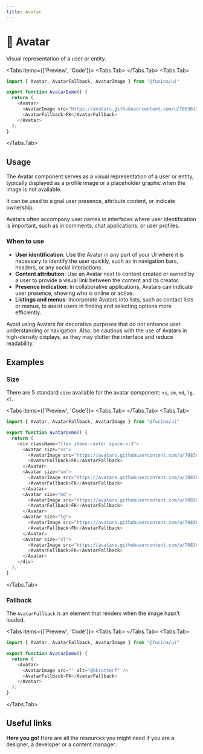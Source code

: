 ```yaml
---
title: Avatar
---
```




# 💠 Avatar

Visual representation of a user or entity.

<Tabs items={['Preview', 'Code']}>
<Tabs.Tab>
<AvatarPreview />
</Tabs.Tab>
<Tabs.Tab>
```js copy filename="avatar.tsx"
import { Avatar, AvatarFallback, AvatarImage } from "@fucina/ui"

export function AvatarDemo() {
  return (
    <Avatar>
      <AvatarImage src="https://avatars.githubusercontent.com/u/70836137?s=400&v=4" alt="@kkratterf" />
      <AvatarFallback>FK</AvatarFallback>
    </Avatar>
  );
}
```
</Tabs.Tab>
</Tabs>

## Usage

The Avatar component serves as a visual representation of a user or entity, typically displayed as a profile image or a placeholder graphic when the image is not available.

It can be used to signal user presence, attribute content, or indicate ownership.

Avatars often accompany user names in interfaces where user identification is important, such as in comments, chat applications, or user profiles.

### When to use

- **User identification**: Use the Avatar in any part of your UI where it is necessary to identify the user quickly, such as in navigation bars, headers, or any social interactions.
- **Content attribution**: Use an Avatar next to content created or owned by a user to provide a visual link between the content and its creator.
- **Presence indication**: In collaborative applications, Avatars can indicate user presence, showing who is online or active.
- **Listings and menus**: Incorporate Avatars into lists, such as contact lists or menus, to assist users in finding and selecting options more efficiently.

Avoid using Avatars for decorative purposes that do not enhance user understanding or navigation. Also, be cautious with the use of Avatars in high-density displays, as they may clutter the interface and reduce readability.

## Examples

### Size

There are 5 standard `size` available for the avatar component: `xs`, `sm`, `md`, `lg`, `xl`.

<Tabs items={['Preview', 'Code']}>
<Tabs.Tab>
<AvatarSize />
</Tabs.Tab>
<Tabs.Tab>
```js copy {6,10,14,18,22} /size/ filename="avatar.tsx"
import { Avatar, AvatarFallback, AvatarImage } from "@fucina/ui"

export function AvatarDemo() {
  return (
    <div className="flex items-center space-x-3">
      <Avatar size="xs">
        <AvatarImage src="https://avatars.githubusercontent.com/u/70836137?s=400&v=4" alt="@kkratterf" />
        <AvatarFallback>FK</AvatarFallback>
      </Avatar>
      <Avatar size="sm">
        <AvatarImage src="https://avatars.githubusercontent.com/u/70836137?s=400&v=4" alt="@kkratterf" />
        <AvatarFallback>FK</AvatarFallback>
      </Avatar>
      <Avatar size="md">
        <AvatarImage src="https://avatars.githubusercontent.com/u/70836137?s=400&v=4" alt="@kkratterf" />
        <AvatarFallback>FK</AvatarFallback>
      </Avatar>
      <Avatar size="lg">
        <AvatarImage src="https://avatars.githubusercontent.com/u/70836137?s=400&v=4" alt="@kkratterf" />
        <AvatarFallback>FK</AvatarFallback>
      </Avatar>
      <Avatar size="xl">
        <AvatarImage src="https://avatars.githubusercontent.com/u/70836137?s=400&v=4" alt="@kkratterf" />
        <AvatarFallback>FK</AvatarFallback>
      </Avatar>
    </div>
  );
}
```
</Tabs.Tab>
</Tabs>

### Fallback

The `AvatarFallback` is an element that renders when the image hasn't loaded.

<Tabs items={['Preview', 'Code']}>
<Tabs.Tab>
<AvatarExampleFallback />
</Tabs.Tab>
<Tabs.Tab>
```js copy {1,7} /AvatarFallback/ filename="avatar.tsx"
import { Avatar, AvatarFallback, AvatarImage } from "@fucina/ui"

export function AvatarDemo() {
  return (
    <Avatar>
      <AvatarImage src="" alt="@kkratterf" />
      <AvatarFallback>FK</AvatarFallback>
    </Avatar>
  );
}
```
</Tabs.Tab>
</Tabs>

## Useful links

**Here you go!** Here are all the resources you might need if you are a designer, a developer or a content manager:

<Cards className="mt-8">
  <Card
    title="🤖 Storybook"
    href="https://fucina-storybook.vercel.app/?path=/docs/components-avatar--documentation"
  />
  <Card
    title="🪄 Figma"
    href="https://www.figma.com/design/Jfto7FUoU7mSpnv9uESD60/%F0%9F%94%A5-Fucina---Design-System?node-id=639-6893&t=djNmFHh9aJkVZtk7-1"
  />
  <Card
    title="🐝 API Reference"
    href="https://www.radix-ui.com/primitives/docs/components/avatar#api-reference"
  />
</Cards>
